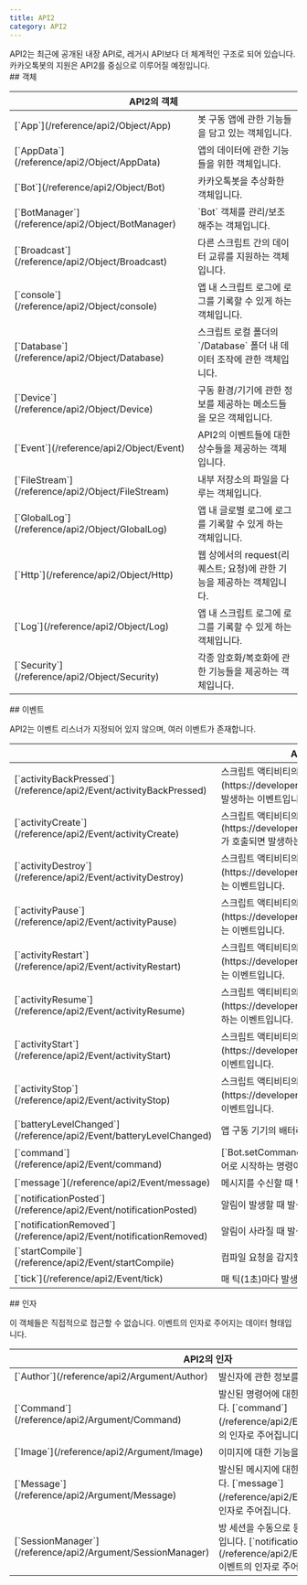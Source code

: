 ```yaml
---
title: API2
category: API2
---
```


<Section>
  API2는 최근에 공개된 내장 API로, 레거시 API보다 더 체계적인 구조로 되어 있습니다. 카카오톡봇의 지원은 API2를 중심으로 이루어질 예정입니다.
</Section>
<Section>
  ## 객체

  <Table>
    <Thead>
      <Tr>
        <Th colSpan="2">API2의 객체</Th>
      </Tr>
    </Thead>
    <Tbody>
      <Tr>
        <Td><span>[`App`](/reference/api2/Object/App)</span></Td>
        <Td>
          봇 구동 앱에 관한 기능들을 담고 있는 객체입니다.
        </Td>
      </Tr>
      <Tr>
        <Td><span>[`AppData`](/reference/api2/Object/AppData)</span></Td>
        <Td>
          앱의 데이터에 관한 기능들을 위한 객체입니다.
        </Td>
      </Tr>
      <Tr>
        <Td><span>[`Bot`](/reference/api2/Object/Bot)</span></Td>
        <Td>
          카카오톡봇을 추상화한 객체입니다.
        </Td>
      </Tr>
      <Tr>
        <Td><span>[`BotManager`](/reference/api2/Object/BotManager)</span></Td>
        <Td>
          `Bot` 객체를 관리/보조해주는 객체입니다.
        </Td>
      </Tr>
      <Tr>
        <Td><span>[`Broadcast`](/reference/api2/Object/Broadcast)</span></Td>
        <Td>
          다른 스크립트 간의 데이터 교류를 지원하는 객체입니다.
        </Td>
      </Tr>
      <Tr>
        <Td><span><Feature status={["api2/Object/console", "console"]}>[`console`](/reference/api2/Object/console)</Feature></span></Td>
        <Td>
          앱 내 스크립트 로그에 로그를 기록할 수 있게 하는 객체입니다.
        </Td>
      </Tr>
      <Tr>
        <Td><span>[`Database`](/reference/api2/Object/Database)</span></Td>
        <Td>
          스크립트 로컬 폴더의 `/Database` 폴더 내 데이터 조작에 관한 객체입니다.
        </Td>
      </Tr>
      <Tr>
        <Td><span>[`Device`](/reference/api2/Object/Device)</span></Td>
        <Td>
          구동 환경/기기에 관한 정보를 제공하는 메소드들을 모은 객체입니다.
        </Td>
      </Tr>
      <Tr>
        <Td><span>[`Event`](/reference/api2/Object/Event)</span></Td>
        <Td>
          API2의 이벤트들에 대한 상수들을 제공하는 객체입니다.
        </Td>
      </Tr>
      <Tr>
        <Td><span>[`FileStream`](/reference/api2/Object/FileStream)</span></Td>
        <Td>
          내부 저장소의 파일을 다루는 객체입니다.
        </Td>
      </Tr>
      <Tr>
        <Td><span>[`GlobalLog`](/reference/api2/Object/GlobalLog)</span></Td>
        <Td>
          앱 내 글로벌 로그에 로그를 기록할 수 있게 하는 객체입니다.
        </Td>
      </Tr>
      <Tr>
        <Td><span>[`Http`](/reference/api2/Object/Http)</span></Td>
        <Td>
          웹 상에서의 request(리퀘스트; 요청)에 관한 기능을 제공하는 객체입니다.
        </Td>
      </Tr>
      <Tr>
        <Td><span>[`Log`](/reference/api2/Object/Log)</span></Td>
        <Td>
          앱 내 스크립트 로그에 로그를 기록할 수 있게 하는 객체입니다.
        </Td>
      </Tr>
      <Tr>
        <Td><span>[`Security`](/reference/api2/Object/Security)</span></Td>
        <Td>
          각종 암호화/복호화에 관한 기능들을 제공하는 객체입니다.
        </Td>
      </Tr>
    </Tbody>
  </Table>
</Section>
<Section>
  ## 이벤트

  API2는 이벤트 리스너가 지정되어 있지 않으며, 여러 이벤트가 존재합니다.

  <Table>
    <Thead>
      <Tr>
        <Th colSpan="2">API2의 이벤트</Th>
      </Tr>
    </Thead>
    <Tbody>
      <Tr>
        <Td><span>[`activityBackPressed`](/reference/api2/Event/activityBackPressed)</span></Td>
        <Td>
          스크립트 액티비티의 [`onBackPressed`](https://developer.android.com/reference/android/app/Activity#onBackPressed())가
          호출되면 발생하는 이벤트입니다.
        </Td>
      </Tr>
      <Tr>
        <Td><span>[`activityCreate`](/reference/api2/Event/activityCreate)</span></Td>
        <Td>
          스크립트 액티비티의
          [`onCreate`](https://developer.android.com/reference/android/app/Activity#onCreate(android.os.Bundle))가 호출되면
          발생하는 이벤트입니다.
        </Td>
      </Tr>
      <Tr>
        <Td><span>[`activityDestroy`](/reference/api2/Event/activityDestroy)</span></Td>
        <Td>
          스크립트 액티비티의 [`onDestroy`](https://developer.android.com/reference/android/app/Activity#onDestroy())가 호출되면 발생하는
          이벤트입니다.
        </Td>
      </Tr>
      <Tr>
        <Td><span>[`activityPause`](/reference/api2/Event/activityPause)</span></Td>
        <Td>
          스크립트 액티비티의 [`onPause`](https://developer.android.com/reference/android/app/Activity#onPause())가 호출되면 발생하는
          이벤트입니다.
        </Td>
      </Tr>
      <Tr>
        <Td><span>[`activityRestart`](/reference/api2/Event/activityRestart)</span></Td>
        <Td>
          스크립트 액티비티의 [`onRestart`](https://developer.android.com/reference/android/app/Activity#onRestart())가 호출되면 발생하는
          이벤트입니다.
        </Td>
      </Tr>
      <Tr>
        <Td><span>[`activityResume`](/reference/api2/Event/activityResume)</span></Td>
        <Td>
          스크립트 액티비티의 [`onResume`](https://developer.android.com/reference/android/app/Activity#onResume())가 호출되면 발생하는
          이벤트입니다.
        </Td>
      </Tr>
      <Tr>
        <Td><span>[`activityStart`](/reference/api2/Event/activityStart)</span></Td>
        <Td>
          스크립트 액티비티의 [`onStart`](https://developer.android.com/reference/android/app/Activity#onStart())가 호출되면 발생하는
          이벤트입니다.
        </Td>
      </Tr>
      <Tr>
        <Td><span>[`activityStop`](/reference/api2/Event/activityStop)</span></Td>
        <Td>
          스크립트 액티비티의 [`onStop`](https://developer.android.com/reference/android/app/Activity#onStop())가 호출되면 발생하는
          이벤트입니다.
        </Td>
      </Tr>
      <Tr>
        <Td><span>[`batteryLevelChanged`](/reference/api2/Event/batteryLevelChanged)</span></Td>
        <Td>
          앱 구동 기기의 배터리 잔량이 변화했을 때 발생하는 이벤트입니다.
        </Td>
      </Tr>
      <Tr>
        <Td><span>[`command`](/reference/api2/Event/command)</span></Td>
        <Td>
          [`Bot.setCommandPrefix()`](/reference/api2/Object/Bot/setCommandPrefix)에 의해 정해진 접두어로 시작하는 명령어를 수신할 때 발생하는 이벤트입니다.
        </Td>
      </Tr>
      <Tr>
        <Td><span>[`message`](/reference/api2/Event/message)</span></Td>
        <Td>
          메시지를 수신할 때 발생하는 이벤트입니다.
        </Td>
      </Tr>
      <Tr>
        <Td><span>[`notificationPosted`](/reference/api2/Event/notificationPosted)</span></Td>
        <Td>
          알림이 발생할 때 발생하는 이벤트입니다.
        </Td>
      </Tr>
      <Tr>
        <Td><span>[`notificationRemoved`](/reference/api2/Event/notificationRemoved)</span></Td>
        <Td>
          알림이 사라질 때 발생하는 이벤트입니다.
        </Td>
      </Tr>
      <Tr>
        <Td><span>[`startCompile`](/reference/api2/Event/startCompile)</span></Td>
        <Td>
          컴파일 요청을 감지했을 때 컴파일 시작 전에 발생하는 이벤트입니다.
        </Td>
      </Tr>
      <Tr>
        <Td><span>[`tick`](/reference/api2/Event/tick)</span></Td>
        <Td>
          매 틱(1초)마다 발생하는 이벤트입니다.
        </Td>
      </Tr>
    </Tbody>
  </Table>
</Section>
<Section>
  ## 인자

  이 객체들은 직접적으로 접근할 수 없습니다. 이벤트의 인자로 주어지는 데이터 형태입니다.

  <Table>
    <Thead>
      <Tr>
        <Th colSpan="2">API2의 인자</Th>
      </Tr>
    </Thead>
    <Tbody>
      <Tr>
        <Td><span>[`Author`](/reference/api2/Argument/Author)</span></Td>
        <Td>
          발신자에 관한 정보를 담은 객체입니다.
        </Td>
      </Tr>
      <Tr>
        <Td><span>[`Command`](/reference/api2/Argument/Command)</span></Td>
        <Td>
          발신된 명령어에 대한 정보를 담고 있는 객체입니다. [`command`](/reference/api2/Event/command) 이벤트의 인자로 주어집니다.
        </Td>
      </Tr>
      <Tr>
        <Td><span>[`Image`](/reference/api2/Argument/Image)</span></Td>
        <Td>
          이미지에 대한 기능을 제공하는 객체입니다.
        </Td>
      </Tr>
      <Tr>
        <Td><span>[`Message`](/reference/api2/Argument/Message)</span></Td>
        <Td>
          발신된 메시지에 대한 정보를 담고 있는 객체입니다. [`message`](/reference/api2/Event/message) 이벤트의 인자로 주어집니다.
        </Td>
      </Tr>
      <Tr>
        <Td><span>[`SessionManager`](/reference/api2/Argument/SessionManager)</span></Td>
        <Td>
          방 세션을 수동으로 등록할 수 있게 해주는 객체입니다. [`notificationPosted`](/reference/api2/Event/notificationPosted) 이벤트의 인자로 주어집니다.
        </Td>
      </Tr>
    </Tbody>
  </Table>
</Section>
